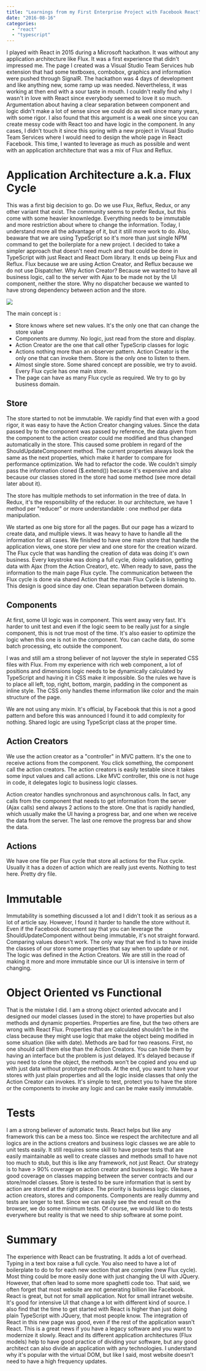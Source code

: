 ```yaml
---
title: "Learnings from my First Enterprise Project with Facebook React"
date: "2016-08-16"
categories: 
  - "react"
  - "typescript"
---
```


I played with React in 2015 during a Microsoft hackathon. It was without any application architecture like Flux. It was a first experience that didn't impressed me. The page I created was a Visual Studio Team Services hub extension that had some textboxes, combobox, graphics and information were pushed through SignalR. The hackathon was 4 days of development and like anything new, some ramp up was needed. Nevertheless, it was working at then end with a sour taste in mouth. I couldn't really find why I wasn't in love with React since everybody seemed to love it so much. Argumentation about having a clear separation between component and logic didn't make a lot of sense since we could do as well since many years, with some rigor. I also found that this argument is a weak one since you can create messy code with React too and have logic in the component. In any cases, I didn't touch it since this spring with a new project in Visual Studio Team Services where I would need to design the whole page in React Facebook. This time, I wanted to leverage as much as possible and went with an application architecture that was a mix of Flux and Reflux.

# Application Architecture a.k.a. Flux Cycle

This was a first big decision to go. Do we use Flux, Reflux, Redux, or any other variant that exist. The community seems to prefer Redux, but this come with some heavier knownledge. Everything needs to be immutable and more restriction about where to change the information. Today, I understand more all the advantage of it, but it still more work to do. Also, beaware that we are using TypeScript so it's more than just single NPM command to get the boilerplate for a new project. I decided to take a simpler approach that doesn't need much and that could be done in TypeScript with just React and React Dom library. It ends up being Flux and Reflux. Flux because we are using Action Creator, and Reflux because we do not use Dispatcher. Why Action Creator? Because we wanted to have all business logic, call to the server with Ajax to be made not by the UI component, neither the store. Why no dispatcher because we wanted to have strong dependency between action and the store.

![](/images/blog/FluxCucle-1024x393.png)

The main concept is :

- Store knows where set new values. It's the only one that can change the store value
- Components are dummy. No logic, just read from the store and display.
- Action Creator are the one that call other TypeScrip classes for logic
- Actions nothing more than an observer pattern. Action Creator is the only one that can invoke them. Store is the only one to listen to them.
- Almost single store. Some shared concept are possible, we try to avoid. Every Flux cycle has one main store.
- The page can have as many Flux cycle as required. We try to go by business domain.

## Store

The store started to not be immutable. We rapidly find that even with a good rigor, it was easy to have the Action Creator changing values. Since the data passed by to the component was passed by reference, the data given from the component to the action creator could me modified and thus changed automatically in the store. This caused some problem in regard of the ShouldUpdateComponent method. The current properties always look the same as the next properties, which make it harder to compare for performance optimization. We had to refactor the code. We couldn't simply pass the information cloned ($.extend()) because it's expensive and also because our classes stored in the store had some method (see more detail later about it).

The store has multiple methods to set information in the tree of data. In Redux, it's the responsibility of the reducer. In our architecture, we have 1 method per "reducer" or more understandable : one method per data manipulation.

We started as one big store for all the pages. But our page has a wizard to create data, and multiple views. It was heavy to have to handle all the information for all cases. We finished to have one main store that handle the application views, one store per view and one store for the creation wizard. The Flux cycle that was handling the creation of data was doing it's own business. Every keystroke was doing a full cycle, doing validation, getting data with Ajax (from the Action Creator), etc. When ready to save, pass the information to the main page Flux cycle. The communication between the Flux cycle is done via shared Action that the main Flux Cycle is listening to. This design is good since day one. Clean separation between domain.

## Components

At first, some UI logic was in component. This went away very fast. It's harder to unit test and even if the logic seem to be really just for a single component, this is not true most of the time. It's also easier to optimize the logic when this one is not in the component. You can cache data, do some batch processing, etc outside the component.

I was and still am a strong believer of not layover the style in seperated CSS files with Flux. From my experience with rich web component, a lot of positions and dimensions logic needs to be dynamically calculated by TypeScript and having it in CSS make it impossible. So the rules we have is to place all left, top, right, bottom, margin, padding in the component as inline style. The CSS only handles theme information like color and the main structure of the page.

We are not using any mixin. It's official, by Facebook that this is not a good pattern and before this was announced I found it to add complexity for nothing. Shared logic are using TypeScript class at the proper time.

## Action Creators

We use the action creator as a "controller" in MVC pattern. It's the one to receive actions from the component. You click something, the component call the action creators. The action creators is easily testable since it takes some input values and call actions. Like MVC controller, this one is not huge in code, it delegates logic to business logic classes.

Action creator handles synchronous and asynchronous calls. In fact, any calls from the component that needs to get information from the server (Ajax calls) send always 2 actions to the store. One that is rapidly handled, which usually make the UI having a progress bar, and one when we receive the data from the server. The last one remove the progress bar and show the data.

## Actions

We have one file per Flux cycle that store all actions for the Flux cycle. Usually it has a dozen of action which are really just events. Nothing to test here. Pretty dry file.

# Immutable

Immutability is something discussed a lot and I didn't took it as serious as a lot of article say. However, I found it harder to handle the store without it. Even if the Facebook document say that you can leverage the ShouldUpdateComponent without being immutable, it's not straight forward. Comparing values doesn't work. The only way that we find is to have inside the classes of our store some properties that say when to update or not. The logic was defined in the Action Creators. We are still in the road of making it more and more immutable since our UI is intensive in term of changing.

# Object Oriented vs Functional

That is the mistake I did. I am a strong object oriented advocate and I designed our model classes (used in the store) to have properties but also methods and dynamic properties. Properties are fine, but the two others are wrong with React Flux. Properties that are calculated shouldn't be in the class because they might use logic that make the object being modified in some situation (like with date). Methods are bad for two reasons. First, no one should call them else than the Action Creators. You can hide them by having an interface but the problem is just delayed. It's delayed because if you need to clone the object, the methods won't be copied and you end up with just data without prototype methods. At the end, you want to have your stores with just plain properties and all the logic inside classes that only the Action Creator can invokes. It's simple to test, protect you to have the store or the components to invoke any logic and can be make easily immutable.

# Tests

I am a strong believer of automatic tests. React helps but like any framework this can be a mess too. Since we respect the architecture and all logics are in the actions creators and business logic classes we are able to unit tests easily. It still requires some skill to have proper tests that are easily maintainable as well to create classes and methods small to have not too much to stub, but this is like any framework, not just React. Our strategy is to have > 90% coverage on action creator and business logic. We have a good coverage on classes mapping between the server contracts and our store/model classes. Store is tested to be sure information that is sent by action are stored at the right place. The priority is business logic classes, action creators, stores and components. Components are really dummy and tests are longer to test. Since we can easily see the end result on the browser, we do some minimum tests. Of course, we would like to do tests everywhere but reality is that we need to ship software at some point.

# Summary

The experience with React can be frustrating. It adds a lot of overhead. Typing in a text box raise a full cycle. You also need to have a lot of boilerplate to do to for each new section that are complex (new Flux cycle). Most thing could be more easily done with just changing the UI with JQuery. However, that often lead to some more spaghetti code too. That said, we often forget that most website are not generating billion like Facebook. React is great, but not for small application. Not for small intranet website. It's good for intensive UI that change a lot with different kind of source. I also find that the time to get started with React is higher than just doing plain TypeScript with JQuery, that most people know. The integration of React in this new page was good, even if the rest of the application wasn't React. This is a great news if you have a legacy software and you want to modernize it slowly. React and its different application architectures (Flux models) help to have good practice of dividing your software, but any good architect can also divide an application with any technologies. I understand why it's popular with the virtual DOM, but like I said, most website doesn't need to have a high frequency updates.
